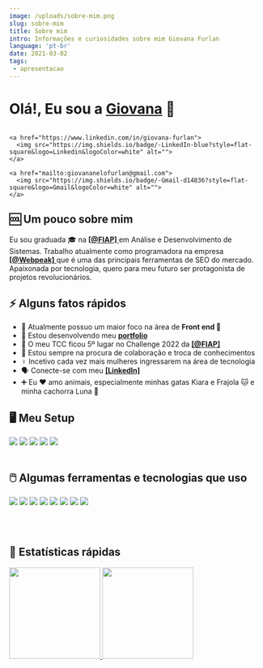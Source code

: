 ```yaml
---
image: /uploads/sobre-mim.png
slug: sobre-mim
title: Sobre mim
intro: Informações e curiosidades sobre mim Giovana Furlan
language: 'pt-br'
date: 2021-03-02
tags:
 - apresentacao
---
```

<h1>
    Olá!, Eu sou a <a href="https://github.com/giovanafurlan">Giovana</a> 🤩
  </h1>

  <div class="flex">
    <a href="https://github.com/giovanafurlan">
      <img src="http://img.shields.io/badge/-Github-black?style=flat-square&logo=github" alt="">
    </a>

    <a href="https://www.linkedin.com/in/giovana-furlan">
      <img src="https://img.shields.io/badge/-LinkedIn-blue?style=flat-square&logo=Linkedin&logoColor=white" alt="">
    </a>

    <a href="mailto:giovananelofurlan@gmail.com">
      <img src="https://img.shields.io/badge/-Gmail-d14836?style=flat-square&logo=Gmail&logoColor=white" alt="">
    </a>
  </div>

  <h2>🆒 Um pouco sobre mim</h2>

  <p>
    Eu sou graduada 🎓 na <a href="https://www.fiap.com.br"><strong>[@FIAP]</strong> </a>em Análise e
    Desenvolvimento de Sistemas. Trabalho
    atualmente
    como programadora na empresa
    <a href="https://www.webpeak.com.br"><strong>[@Webpeak]</strong> </a> que é uma das principais
    ferramentas de SEO do mercado. Apaixonada por tecnologia, quero para meu futuro ser protagonista de projetos
    revolucionários.
  </p>

  <h2>⚡️ Alguns fatos rápidos</h2>

  <ul>
    <li>
      🔭 Atualmente possuo um maior foco na área de <strong>Front end 💛</strong>
    </li>
    <li>
      👀 Estou desenvolvendo meu
      <a href="https://giovana-furlan.vercel.app/"><strong>portfolio</strong></a>
    </li>
    <li>
      📝 O meu TCC ficou 5º lugar no Challenge 2022 da
      <a href="https://www.fiap.com.br"><strong>[@FIAP]</strong></a>
    </li>
    <li>
      👯 Estou sempre na procura de colaboração e troca de conhecimentos
    </li>
    <li>
      ♀️ Incetivo cada vez mais mulheres ingressarem na área de tecnologia
    </li>
    <li>
      🗣️ Conecte-se com meu
      <a href="https://www.linkedin.com/in/giovana-furlan/"><strong>[LinkedIn]</strong></a>
    </li>
    <li>
      ➕ Eu ❤️ amo animais, especialmente minhas gatas Kiara e Frajola 🐱 e minha cachorra Luna 🐶
    </li>
  </ul>

  <h2>🖥️ Meu Setup</h2>

  <img src="https://img.shields.io/badge/Ubuntu-555555.svg?&style=flat-square&logo=ubuntu&logoColor=E95420"> <img
    src="https://img.shields.io/badge/Chrome-555555.svg?&style=flat-square&logo=google-chrome&logoColor=FABC0C">
  <img src="https://img.shields.io/badge/VS Code-555555?style=flat-square&logo=visual-studio-code&logoColor=007ACC">
  <img src="https://img.shields.io/badge/Terminal-555555.svg?&style=flat-square&logo=powershell&logoColor=white"> <img
    src="https://img.shields.io/badge/Spotify-555555.svg?&style=flat-square&logo=spotify&logoColor=1ED760">
  <br /><br />

  <h2>🖱️ Algumas ferramentas e tecnologias que uso</h2>

  <div class="grid">
    <img src="https://raw.githubusercontent.com/github/explore/80688e429a7d4ef2fca1e82350fe8e3517d3494d/topics/javascript/javascript.png">
    <img src="https://avatars3.githubusercontent.com/u/9950313?s=200&v=4">
    <img src="https://logospng.org/download/html-5/logo-html-5-1536.png">
    <img src="https://avatars1.githubusercontent.com/u/1517864?s=200&v=4">
    <img src="https://avatars1.githubusercontent.com/u/2918581?s=200&v=4">
    <img src="https://avatars.githubusercontent.com/u/54212428?s=280&v=4">
    <img src="https://avatars3.githubusercontent.com/u/18133?s=200&v=4">
    <img src="https://pbs.twimg.com/profile_images/872125924409528322/YIgPht1s_400x400.jpg">
  </div>

  <br /><br />

  <h2>🚀 Estatísticas rápidas</h2>

  <div>
    <a href="https://github.com/giovanafurlan">
      <img height="180em"
        src="https://github-readme-stats.vercel.app/api?username=giovanafurlan&show_icons=true&theme=radical" />
      <img height="180em"
        src="https://github-readme-stats.vercel.app/api/top-langs/?username=giovanafurlan&layout=compact&langs_count=7&theme=radical" />
    </a>
  </div>
